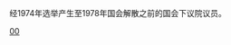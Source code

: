 {{Catnav|頁面分類|……|馬來西亞政治人物|马来西亚国会议员}}
{{Catnav|頁面分類|……|马来西亚国会|马来西亚国会议员}}
经1974年选举产生至1978年国会解散之前的国会下议院议员。

[[Category:马来西亚国会议员|00]]
